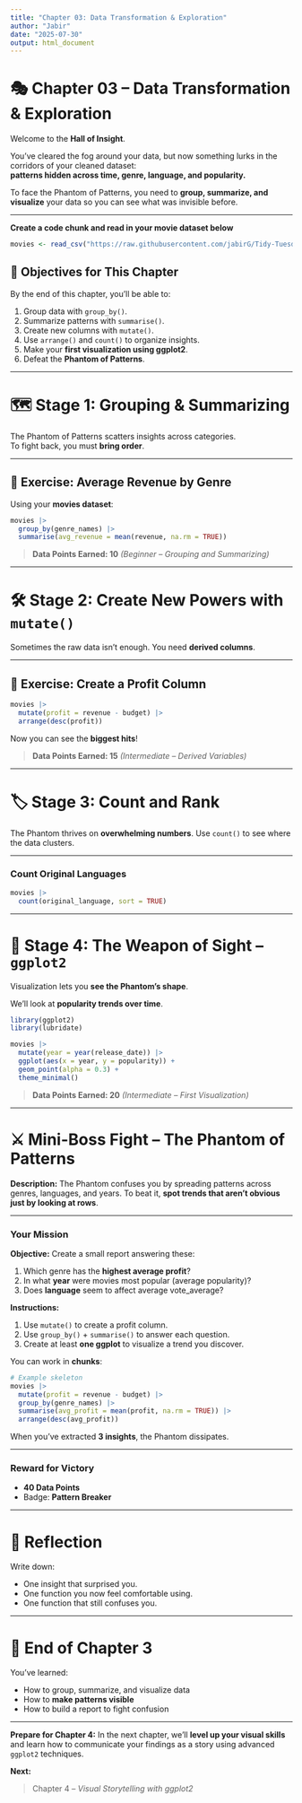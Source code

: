 ```yaml
---
title: "Chapter 03: Data Transformation & Exploration"
author: "Jabir"
date: "2025-07-30"
output: html_document
---
```


# 🎭 Chapter 03 – Data Transformation & Exploration

Welcome to the **Hall of Insight**.

You’ve cleared the fog around your data, but now something lurks in the corridors of your cleaned dataset:\
**patterns hidden across time, genre, language, and popularity.**

To face the Phantom of Patterns, you need to **group, summarize, and visualize** your data so you can see what was invisible before.

------------------------------------------------------------------------

**Create a code chunk and read in your movie dataset below**

```r
movies <- read_csv("https://raw.githubusercontent.com/jabirG/Tidy-Tuesday-Horror-Movies-Dataset/refs/heads/main/horror_movies.csv")

```
## 🎯 Objectives for This Chapter

By the end of this chapter, you’ll be able to:

1.  Group data with `group_by()`.
2.  Summarize patterns with `summarise()`.
3.  Create new columns with `mutate()`.
4.  Use `arrange()` and `count()` to organize insights.
5.  Make your **first visualization using ggplot2**.
6.  Defeat the **Phantom of Patterns**.

------------------------------------------------------------------------

# 🗺️ Stage 1: Grouping & Summarizing

The Phantom of Patterns scatters insights across categories.\
To fight back, you must **bring order**.

------------------------------------------------------------------------

## 🧩 Exercise: Average Revenue by Genre

Using your **movies dataset**:

```r
movies |>
  group_by(genre_names) |>
  summarise(avg_revenue = mean(revenue, na.rm = TRUE))
```
> **Data Points Earned: 10**
> *(Beginner – Grouping and Summarizing)*

---

# 🛠 Stage 2: Create New Powers with `mutate()`

Sometimes the raw data isn’t enough. You need **derived columns**.

---

## 🧩 Exercise: Create a Profit Column

```r
movies |>
  mutate(profit = revenue - budget) |>
  arrange(desc(profit))
```

Now you can see the **biggest hits**!

> **Data Points Earned: 15** *(Intermediate – Derived Variables)*

------------------------------------------------------------------------

# 🏷 Stage 3: Count and Rank

The Phantom thrives on **overwhelming numbers**. Use `count()` to see where the data clusters.

------------------------------------------------------------------------

### Count Original Languages

```r
movies |>
  count(original_language, sort = TRUE)
```

------------------------------------------------------------------------

# 🎨 Stage 4: The Weapon of Sight – `ggplot2`

Visualization lets you **see the Phantom’s shape**.

We’ll look at **popularity trends over time**.

```r
library(ggplot2)
library(lubridate)

movies |>
  mutate(year = year(release_date)) |>
  ggplot(aes(x = year, y = popularity)) +
  geom_point(alpha = 0.3) +
  theme_minimal()
```

> **Data Points Earned: 20** *(Intermediate – First Visualization)*

------------------------------------------------------------------------

# ⚔️ Mini-Boss Fight – The Phantom of Patterns

**Description:** The Phantom confuses you by spreading patterns across genres, languages, and years. To beat it, **spot trends that aren’t obvious just by looking at rows**.

------------------------------------------------------------------------

### **Your Mission**

**Objective:** Create a small report answering these:

1.  Which genre has the **highest average profit**?
2.  In what **year** were movies most popular (average popularity)?
3.  Does **language** seem to affect average vote_average?

**Instructions:**

1.  Use `mutate()` to create a profit column.
2.  Use `group_by()` + `summarise()` to answer each question.
3.  Create at least **one ggplot** to visualize a trend you discover.

You can work in **chunks**:

```r
# Example skeleton
movies |>
  mutate(profit = revenue - budget) |>
  group_by(genre_names) |>
  summarise(avg_profit = mean(profit, na.rm = TRUE)) |>
  arrange(desc(avg_profit))
```

When you’ve extracted **3 insights**, the Phantom dissipates.

------------------------------------------------------------------------

### **Reward for Victory**

-   **40 Data Points**
-   Badge: **Pattern Breaker**

------------------------------------------------------------------------

# 🧠 Reflection

Write down:

-   One insight that surprised you.
-   One function you now feel comfortable using.
-   One function that still confuses you.

------------------------------------------------------------------------

# 📜 End of Chapter 3

You’ve learned:

-   How to group, summarize, and visualize data
-   How to **make patterns visible**
-   How to build a report to fight confusion

------------------------------------------------------------------------

**Prepare for Chapter 4:** In the next chapter, we’ll **level up your visual skills** and learn how to communicate your findings as a story using advanced `ggplot2` techniques.

**Next:**

> Chapter 4 – *Visual Storytelling with ggplot2*
